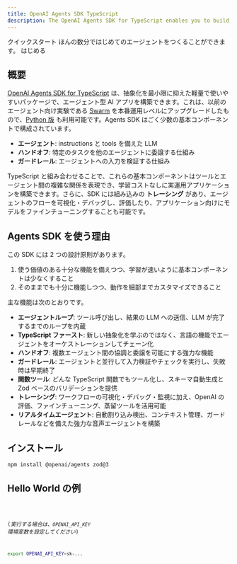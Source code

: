 ```yaml
---
title: OpenAI Agents SDK TypeScript
description: The OpenAI Agents SDK for TypeScript enables you to build agentic AI apps in a lightweight, easy-to-use package with very few abstractions.
---
```




<Hero>
  <Fragment slot="title">クイックスタート</Fragment>
  <Fragment slot="description">
    ほんの数分ではじめてのエージェントをつくることができます。
  </Fragment>
  <Fragment slot="cta">はじめる</Fragment>
</Hero>

## 概要

[OpenAI Agents SDK for TypeScript](https://github.com/openai/openai-agents-js) は、抽象化を最小限に抑えた軽量で使いやすいパッケージで、エージェント型 AI アプリを構築できます。これは、以前のエージェント向け実験である [Swarm](https://github.com/openai/swarm/tree/main) を本番運用レベルにアップグレードしたもので、[Python 版](https://github.com/openai/openai-agents-python) も利用可能です。Agents SDK はごく少数の基本コンポーネントで構成されています。

- **エージェント**: instructions と tools を備えた LLM
- **ハンドオフ**: 特定のタスクを他のエージェントに委譲する仕組み
- **ガードレール**: エージェントへの入力を検証する仕組み

TypeScript と組み合わせることで、これらの基本コンポーネントはツールとエージェント間の複雑な関係を表現でき、学習コストなしに実運用アプリケーションを構築できます。さらに、SDK には組み込みの **トレーシング** があり、エージェントのフローを可視化・デバッグし、評価したり、アプリケーション向けにモデルをファインチューニングすることも可能です。

## Agents SDK を使う理由

この SDK には 2 つの設計原則があります。

1. 使う価値のある十分な機能を備えつつ、学習が速いように基本コンポーネントは少なくすること
2. そのままでも十分に機能しつつ、動作を細部までカスタマイズできること

主な機能は次のとおりです。

- **エージェントループ**: ツール呼び出し、結果の LLM への送信、LLM が完了するまでのループを内蔵
- **TypeScript ファースト**: 新しい抽象化を学ぶのではなく、言語の機能でエージェントをオーケストレーションしてチェーン化
- **ハンドオフ**: 複数エージェント間の協調と委譲を可能にする強力な機能
- **ガードレール**: エージェントと並行して入力検証やチェックを実行し、失敗時は早期終了
- **関数ツール**: どんな TypeScript 関数でもツール化し、スキーマ自動生成と Zod ベースのバリデーションを提供
- **トレーシング**: ワークフローの可視化・デバッグ・監視に加え、OpenAI の評価、ファインチューニング、蒸留ツールを活用可能
- **リアルタイムエージェント**: 自動割り込み検出、コンテキスト管理、ガードレールなどを備えた強力な音声エージェントを構築

## インストール

```bash
npm install @openai/agents zod@3
```

## Hello World の例

<Code lang="typescript" code={helloWorldExample} title="Hello World" />

(_実行する場合は、`OPENAI_API_KEY` 環境変数を設定してください_)

```bash
export OPENAI_API_KEY=sk-...
```
